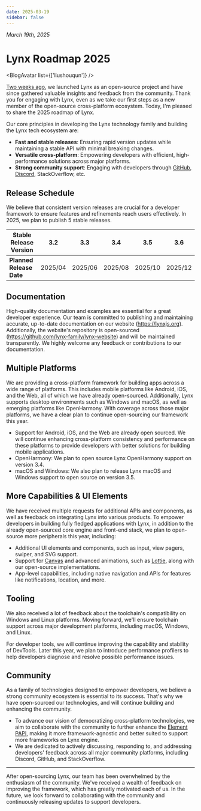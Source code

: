 ```yaml
---
date: 2025-03-19
sidebar: false
---
```



_March 19th, 2025_

# Lynx Roadmap 2025

<BlogAvatar list={['liushouqun']} />

[Two weeks ago](/blog/lynx-unlock-native-for-more), we launched Lynx as an open-source project and have since gathered valuable insights and feedback from the community. Thank you for engaging with Lynx, even as we take our first steps as a new member of the open-source cross-platform ecosystem. Today, I'm pleased to share the 2025 roadmap of Lynx.

Our core principles in developing the Lynx technology family and building the Lynx tech ecosystem are:

- **Fast and stable releases**: Ensuring rapid version updates while maintaining a stable API with minimal breaking changes.
- **Versatile cross-platform**: Empowering developers with efficient, high-performance solutions across major platforms.
- **Strong community support**: Engaging with developers through [GitHub](https://github.com/orgs/lynx-family), [Discord](https://discord.com/invite/mXk7jqdDXk), StackOverflow, etc.

## Release Schedule

We believe that consistent version releases are crucial for a developer framework to ensure features and refinements reach users effectively. In 2025, we plan to publish 5 stable releases.

| **Stable Release Version** | 3.2     | 3.3     | 3.4     | 3.5     | 3.6     |
| -------------------------- | ------- | ------- | ------- | ------- | ------- |
| **Planned Release Date**   | 2025/04 | 2025/06 | 2025/08 | 2025/10 | 2025/12 |

## Documentation

High-quality documentation and examples are essential for a great developer experience. Our team is committed to publishing and maintaining accurate, up-to-date documentation on our website (https://lynxjs.org).
Additionally, the website's repository is open-sourced (https://github.com/lynx-family/lynx-website) and will be maintained transparently. We highly welcome any feedback or contributions to our documentation.

## Multiple Platforms

We are providing a cross-platform framework for building apps across a wide range of platforms. This includes mobile platforms like Android, iOS, and the Web, all of which we have already open-sourced. Additionally, Lynx supports desktop environments such as Windows and macOS, as well as emerging platforms like OpenHarmony. With coverage across those major platforms, we have a clear plan to continue open-sourcing our framework this year.

- Support for Android, iOS, and the Web are already open sourced. We will continue enhancing cross-platform consistency and performance on these platforms to provide developers with better solutions for building mobile applications.
- OpenHarmony: We plan to open source Lynx OpenHarmony support on version 3.4.
- macOS and Windows: We also plan to release Lynx macOS and Windows support to open source on version 3.5.

## More Capabilities & UI Elements

We have received multiple requests for additional APIs and components, as well as feedback on integrating Lynx into various products. To empower developers in building fully fledged applications with Lynx, in addition to the already open-sourced core engine and front-end stack, we plan to open-source more peripherals this year, including:

- Additional UI elements and components, such as input, view pagers, swiper, and SVG support.
- Support for [Canvas](https://developer.mozilla.org/en-US/docs/Web/API/Canvas_API) and advanced animations, such as [Lottie](https://airbnb.io/lottie/), along with our open-source implementations.
- App-level capabilities, including native navigation and APIs for features like notifications, location, and more.

## Tooling

We also received a lot of feedback about the toolchain's compatibility on Windows and Linux platforms. Moving forward, we'll ensure toolchain support across major development platforms, including macOS, Windows, and Linux.

For developer tools, we will continue improving the capability and stability of DevTools. Later this year, we plan to introduce performance profilers to help developers diagnose and resolve possible performance issues.

## Community

As a family of technologies designed to empower developers, we believe a strong community ecosystem is essential to its success. That's why we have open-sourced our technologies, and will continue building and enhancing the community.

- To advance our vision of democratizing cross-platform technologies, we aim to collaborate with the community to further enhance the [Element PAPI](https://lynxjs.org/guide/spec.html#element-papi), making it more framework-agnostic and better suited to support more frameworks on Lynx engine.
- We are dedicated to actively discussing, responding to, and addressing developers' feedback across all major community platforms, including Discord, GitHub, and StackOverflow.

---

After open-sourcing Lynx, our team has been overwhelmed by the enthusiasm of the community. We've received a wealth of feedback on improving the framework, which has greatly motivated each of us. In the future, we look forward to collaborating with the community and continuously releasing updates to support developers.
